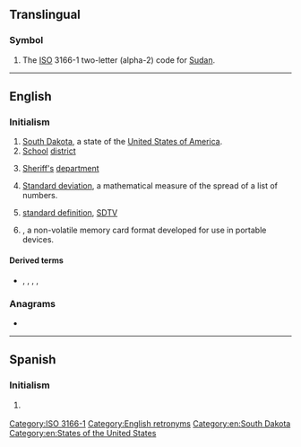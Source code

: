 {{character info/new|🅌}}
{{also|sd|s.d.|.sd|s. d.|S.D.|Sd.}}
==Translingual==

===Symbol===
{{head|mul|symbol}}

# The [[ISO]] 3166-1 two-letter (alpha-2) code for [[Sudan]].

[[Category:ISO 3166-1]]

----

==English==

===Initialism===
{{rfc-header|Initialism}}
{{head|en|initialism}}

# [[South Dakota]], a state of the [[United States of America]].
# [[school|School]] [[district]]
# {{lb|en|law enforcement}} [[sheriff|Sheriff's]] [[department]]
# {{lb|en|mathematics}} [[standard deviation|Standard deviation]], a mathematical measure of the spread of a list of numbers.
# {{lb|en|television}} [[standard definition]], [[SDTV]]
# {{w|Secure Digital}}, a non-volatile memory card format developed for use in portable devices.

====Derived terms====
* {{sense|memory card format|}} {{l|en|microSD}}, {{l|en|miniSD}}, {{l|en|SDHC}}, {{l|en|SDIO}}, {{l|en|SDXC}}

===Anagrams===
* {{anagrams|en|D's|D. S.|D.S.|DS|Ds|D♭s|D♯s|d's|ds}}

[[Category:English retronyms]]
[[Category:en:South Dakota]]
[[Category:en:States of the United States]]

----

==Spanish==

===Initialism===
{{rfc-header|Initialism}}
{{head|es|initialism}}

# {{lb|es|grammar|syntax}} {{abbreviation of|sintagma determinante|lang=es}}